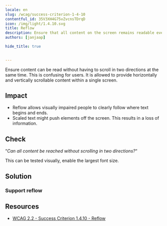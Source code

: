 ```yaml
---
locale: en
slug: /wcag/success-criterion-1-4-10
contentful_id: 35V3XH4G75vZvcnsTDrqD
icon: /img/light/1.4.10.svg
title: Reflow
description: Ensure that all content on the screen remains readable even with the largest font.
authors: [janjaap]

hide_title: true

	
---
```


<Hero
  title="Reflow"
  icon="/img/light/1.4.10.svg"
  prefix="Success Criterion 1.4.10"
  suffix="Level AA"
/>

Ensure content can be read without having to scroll in two directions at the same time. This is confusing for users. It is allowed to provide horizontally and vertically scrollable content within a single screen.

## Impact

- Reflow allows visually impaired people to clearly follow where text begins and ends.
- Scaled text might push elements off the screen. This results in a loss of information.

## Check

“*Can all content be reached without scrolling in two directions?*“

This can be tested visually, enable the largest font size.

## Solution

### Support reflow

<CodeSample id="screen-reflow" locale="en"/>

## Resources

- [WCAG 2.2 - Success Criterion 1.4.10 - Reflow](https://www.w3.org/TR/WCAG22/#reflow)